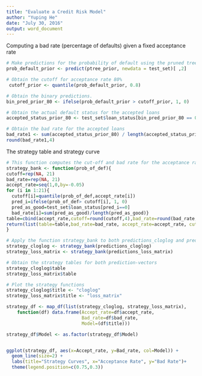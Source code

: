 ---
title: "Evaluate a Credit Risk Model"
author: "Yuping He"
date: "July 30, 2016"
output: word_document
---



Computing a bad rate (percentage of defaults) given a fixed acceptance rate
```{r}
# Make predictions for the probability of default using the pruned tree and the test set.
prob_default_prior <- predict(ptree_prior, newdata = test_set)[ ,2]

# Obtain the cutoff for acceptance rate 80%
 cutoff_prior <- quantile(prob_default_prior, 0.8)

# Obtain the binary predictions.
bin_pred_prior_80 <- ifelse(prob_default_prior > cutoff_prior, 1, 0)

# Obtain the actual default status for the accepted loans
accepted_status_prior_80 <- test_set$loan_status[bin_pred_prior_80 == 0]

# Obtain the bad rate for the accepted loans
bad_rate1 <- sum(accepted_status_prior_80) / length(accepted_status_prior_80)
round(bad_rate1,4)
```

The strategy table and strategy curve
```{r}
# This function computes the cut-off and bad rate for the acceptance rates that are multiples of 5% (0%, 5%, 10%, ...)
strategy_bank <- function(prob_of_def){
cutoff=rep(NA, 21)
bad_rate=rep(NA, 21)
accept_rate=seq(1,0,by=-0.05)
for (i in 1:21){
  cutoff[i]=quantile(prob_of_def,accept_rate[i])
  pred_i=ifelse(prob_of_def> cutoff[i], 1, 0)
  pred_as_good=test_set$loan_status[pred_i==0]
  bad_rate[i]=sum(pred_as_good)/length(pred_as_good)}
table=cbind(accept_rate,cutoff=round(cutoff,4),bad_rate=round(bad_rate,4))
return(list(table=table,bad_rate=bad_rate, accept_rate=accept_rate, cutoff=cutoff))
}

# Apply the function strategy_bank to both predictions_cloglog and predictions_loss_matrix
strategy_cloglog <- strategy_bank(predictions_cloglog)
strategy_loss_matrix <- strategy_bank(predictions_loss_matrix)

# Obtain the strategy tables for both prediction-vectors
strategy_cloglog$table
strategy_loss_matrix$table

# Plot the strategy functions
strategy_cloglog$title <- "cloglog"
strategy_loss_matrix$title <- "loss_matrix"

strategy_df <- map_df(list(strategy_cloglog, strategy_loss_matrix),
    function(df) data.frame(Accept_rate=df$accept_rate, 
                            Bad_rate=df$bad_rate,
                            Model=(df$title)))

strategy_df$Model <- as.factor(strategy_df$Model) 


ggplot(strategy_df, aes(x=Accept_rate, y=Bad_rate, col=Model)) + 
  geom_line(size=2) + 
  labs(title="Strategy Curves", x="Acceptance Rate", y="Bad Rate")+
  theme(legend.position=c(0.75,0.3))
```


